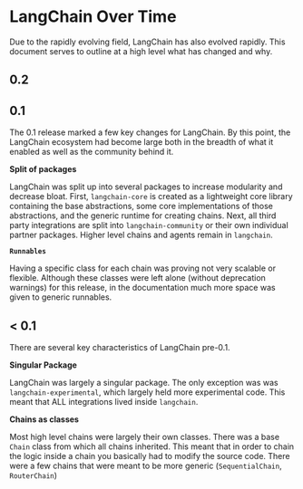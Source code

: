 # LangChain Over Time

Due to the rapidly evolving field, LangChain has also evolved rapidly.
This document serves to outline at a high level what has changed and why.

## 0.2

## 0.1

The 0.1 release marked a few key changes for LangChain.
By this point, the LangChain ecosystem had become large both in the breadth of what it enabled as well as the community behind it.

**Split of packages**

LangChain was split up into several packages to increase modularity and decrease bloat.
First, `langchain-core` is created as a lightweight core library containing the base abstractions,
some core implementations of those abstractions, and the generic runtime for creating chains.
Next, all third party integrations are split into `langchain-community` or their own individual partner packages.
Higher level chains and agents remain in `langchain`.

**`Runnables`**

Having a specific class for each chain was proving not very scalable or flexible.
Although these classes were left alone (without deprecation warnings) for this release,
in the documentation much more space was given to generic runnables.

## < 0.1

There are several key characteristics of LangChain pre-0.1.

**Singular Package**

LangChain was largely a singular package.
The only exception was was `langchain-experimental`, which largely held more experimental code.
This meant that ALL integrations lived inside `langchain`.

**Chains as classes**

Most high level chains were largely their own classes.
There was a base `Chain` class from which all chains inherited.
This meant that in order to chain the logic inside a chain you basically had to modify the source code.
There were a few chains that were meant to be more generic (`SequentialChain`, `RouterChain`)
